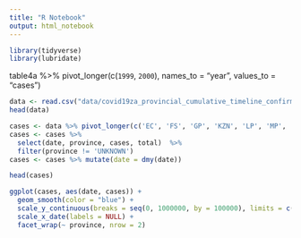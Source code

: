 ```yaml
---
title: "R Notebook"
output: html_notebook
---
```


```r
library(tidyverse)
library(lubridate)
```
table4a %>% 
  pivot_longer(c(`1999`, `2000`), names_to = "year", values_to = "cases")
```r
data <- read.csv("data/covid19za_provincial_cumulative_timeline_confirmed.csv")
head(data)
```
```r
cases <- data %>% pivot_longer(c('EC', 'FS', 'GP', 'KZN', 'LP', 'MP', 'NC', 'NW', 'WC', 'UNKNOWN'), names_to = "province", values_to = "cases")
cases <- cases %>% 
  select(date, province, cases, total)  %>% 
  filter(province != 'UNKNOWN')
cases <- cases %>% mutate(date = dmy(date))

head(cases)
```


```r
ggplot(cases, aes(date, cases)) + 
  geom_smooth(color = "blue") + 
  scale_y_continuous(breaks = seq(0, 1000000, by = 100000), limits = c(0, 1000000), labels = NULL) +
  scale_x_date(labels = NULL) +
  facet_wrap(~ province, nrow = 2)

```

